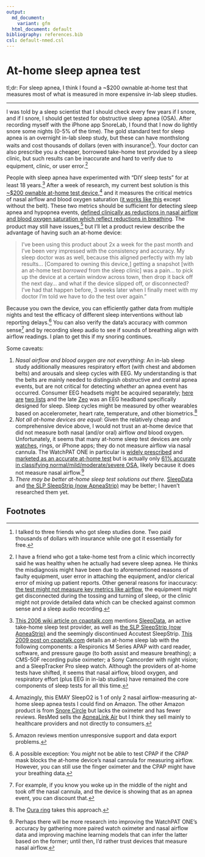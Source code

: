 ```yaml
---
output:
  md_document:
    variant: gfm
  html_document: default
bibliography: references.bib
csl: default-nmed.csl
---
```


# At-home sleep apnea test

tl;dr: For sleep apnea, I think I found a ~$200 ownable at-home test that measures most of what is measured in more expensive in-lab sleep studies.

---

I was told by a sleep scientist that I should check every few years if I snore, and if I snore, I should get tested for obstructive sleep apnea (OSA). After recording myself with the iPhone app SnoreLab, I found that I now do lightly snore some nights (0-5% of the time). The gold standard test for sleep apnea is an overnight in-lab sleep study, but these can have monthslong waits and cost thousands of dollars (even with insurance!^[I talked to three friends who got sleep studies done. Two paid thousands of dollars with insurance while one got it essentially for free.]). Your doctor can also prescribe you a cheaper, borrowed take-home test provided by a sleep clinic, but such results can be inaccurate and hard to verify due to equipment, clinic, or user error.^[I have a friend who got a take-home test from a clinic which incorrectly said he was healthy when he actually had severe sleep apnea. He thinks the misdiagnosis might have been due to aforementioned reasons of faulty equipment, user error in attaching the equipment, and/or clerical error of mixing up patient reports. Other general reasons for inaccuracy: [the test might not measure key metrics like airflow](https://www.ncbi.nlm.nih.gov/pmc/articles/PMC8883090/), the equipment might get disconnected during the tossing and turning of sleep, or the clinic might not provide detailed data which can be checked against common sense and a sleep audio recording.]

People with sleep apnea have experimented with "DIY sleep tests" for at least 18 years.^[[This 2006 wiki article on cpaptalk.com](https://www.cpaptalk.com/wiki/index.php/Sleep_Study_Tests) mentions [SleepData](https://www.sleepdata.com/), an active take-home sleep test provider, as well as [the SLP SleepStrip (now ApneaStrip)](https://sleepsense.com/shop/apneastrip/) and the seemingly discontinued Accutest SleepStrip. [This 2009 post on cpaptalk.com](https://www.cpaptalk.com/viewtopic/t38597/Doityourself-sleep-study-components.html) details an at-home sleep lab with the following components: a Respironics M Series APAP with card reader, software, and pressure gauge (to both assist and measure breathing); a CMS-50F recording pulse oximeter; a Sony Camcorder with night vision; and a SleepTracker Pro sleep watch. Although the providers of at-home tests have shifted, it seems that nasal airflow, blood oxygen, and respiratory effort (plus EEG in in-lab studies) have remained the core components of sleep tests for all this time.] After a week of research, my current best solution is this [~$200 ownable at-home test device](https://www.amazon.com/EMAY-SleepO2-Pro-Overnight-Continuously/dp/B09JSRT4R8/),^[Amazingly, this EMAY SleepO2 is 1 of only 2 nasal airflow-measuring at-home sleep apnea tests I could find on Amazon. The other Amazon product is from [Snore Circle](https://www.amazon.com/dp/B0C2TR5JTS) but lacks the oximeter and has fewer reviews. ResMed sells the [ApneaLink Air](https://www.resmed.com/en-us/healthcare-professional/products-and-support/home-sleep-testing/apnealink-air/) but I think they sell mainly to healthcare providers and not directly to consumers.] and it measures the critical metrics of nasal airflow and blood oxygen saturation ([it works like this](https://www.youtube.com/watch?v=awa4z2fFn7A) except without the belt). These two metrics should be sufficient for detecting sleep apnea and hypopnea events, [defined clinically as reductions in nasal airflow and blood oxygen saturation which reflect reductions in breathing](https://drive.google.com/file/d/1k9OdsZzi5xs3SP5vxWp1Z34Rak90bZGt/view). The product may still have issues,^[Amazon reviews mention unresponsive support and data export problems.] but I'll let a product review describe the advantage of having such an at-home device:

> I've been using this product about 2x a week for the past month and I’ve been very impressed with the consistency and accuracy. My sleep doctor was as well, because this aligned perfectly with my lab results... [Compared to owning this device,] getting a snapshot [with an at-home test _borrowed_ from the sleep clinic] was a pain... to pick up the device at a certain window across town, then drop it back off the next day... and what if the device slipped off, or disconnected? I've had that happen before, 3 weeks later when I finally meet with my doctor I’m told we have to do the test over again."

Because you own the device, you can efficiently gather data from multiple nights and test the efficacy of different sleep interventions without lab reporting delays.^[A possible exception: You _might_ not be able to test CPAP if the CPAP mask blocks the at-home device's nasal cannula for measuring airflow. However, you can still use the finger oximeter and the CPAP might have your breathing data.] You can also verify the data's accuracy with common sense^[For example, if you know you woke up in the middle of the night and took off the nasal cannula, and the device is showing that as an apnea event, you can discount that.] and by recording sleep audio to see if sounds of breathing align with airflow readings. I plan to get this if my snoring continues.

Some caveats:

1. _Nasal airflow and blood oxygen are not everything_: An in-lab sleep study additionally measures respiratory effort (with chest and abdomen belts) and arousals and sleep cycles with EEG. My understanding is that the belts are mainly needed to distinguish obstructive and central apnea events, but are not critical for detecting _whether_ an apnea event has occurred. Consumer EEG headsets might be acquired separately; [here are](https://www.frontiersin.org/articles/10.3389/fninf.2020.553352) [two lists](https://learn.neurotechedu.com/headsets/) and the late [Zeo](https://en.wikipedia.org/wiki/Zeo,_Inc.) was an EEG headband specifically designed for sleep. Sleep cycles might be measured by other wearables based on accelerometer, heart rate, temperature, and other biometrics.^[The [Oura ring](https://www.sciencedirect.com/science/article/pii/S1389945724000200) takes this approach.]
2. _Not all at-home devices are equal_: Given the relatively cheap and comprehensive device above, I would not trust an at-home device that did not measure both nasal (and/or oral) airflow _and_ blood oxygen. Unfortunately, it seems that many at-home sleep test devices are only [watches](https://www.youtube.com/watch?v=PVyvWqhKArg), rings, or iPhone apps; they do not measure airflow via nasal cannula. The WatchPAT ONE in particular is [widely prescribed](https://www.ncbi.nlm.nih.gov/pmc/articles/PMC8883090/) and [marketed as an accurate at-home test](https://www.ncbi.nlm.nih.gov/pmc/articles/PMC7052958/) but is actually only [61% accurate in classifying normal/mild/moderate/severe OSA](https://www.ncbi.nlm.nih.gov/pmc/articles/PMC8883090/), likely because it does not measure nasal airflow.^[Perhaps there will be more research into improving the WatchPAT ONE's accuracy by gathering more paired watch oximeter and nasal airflow data and improving machine learning models that can infer the latter based on the former; until then, I'd rather trust devices that measure nasal airflow.]
3. _There may be better at-home sleep test solutions out there._ [SleepData](https://www.sleepdata.com/) and [the SLP SleepStrip (now ApneaStrip)](https://sleepsense.com/shop/apneastrip/) may be better; I haven't researched them yet.

## Footnotes